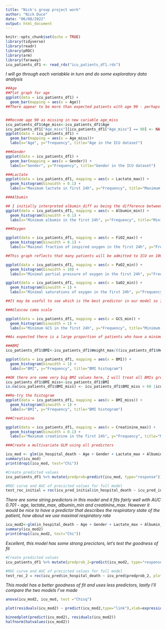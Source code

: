 ```yaml
---
title: "Nick's group project work"
author: "Nick Duce"
date: "06/08/2022"
output: html_document
---
```


```r
knitr::opts_chunk$set(echo = TRUE)
library(tidyverse)
library(readr)
library(pROC)
library(arm)
library(faraway)
icu_patients_df1 <- read_rds("icu_patients_df1.rds")
```

_I will go through each variabkle in turn and do some exploratory data analysis_

```r
##Age
##Plot graph for age
ggplot(data = icu_patients_df1) +
  geom_bar(mapping = aes(x = Age))
##There appear to be more than expected patients with age 90 - perhaps this is coded for missing ages or all above 90?


##Recode age 90 as missing in new cariable age_miss
icu_patients_df1$Age_miss<-icu_patients_df1$Age
icu_patients_df1["Age_miss"][icu_patients_df1["Age_miss"] == 90] <- NA
ggplot(data = icu_patients_df1) +
  geom_bar(mapping = aes(x = Age_miss))+
  labs(x="Age", y="frequency", title="Age in the ICU dataset")

###Gender
ggplot(data = icu_patients_df1) +
  geom_bar(mapping = aes(x = Gender)) +
  labs(x="Gender", y="Frequency", title="Gender in the ICU dataset")
```


```r
###Lactate
ggplot(data = icu_patients_df1, mapping = aes(x = Lactate_max)) +
  geom_histogram(binwidth = 0.1) +
  labs(x="Maximum lactate in first 24h", y="Frequency", title="Maximum lactate histogram")
```


```r
###Albumin

## I initially interpreted albumin_diff as being the difference between minimum and maximum values showing change - however it is the maximal difference from the mean value of the set, this doesn't have direction so I think will be a less useful predictor, I will use minimum albumin instead as this reflects a negative acute phase reactant
ggplot(data = icu_patients_df1, mapping = aes(x = Albumin_min)) +
  geom_histogram(binwidth = 0.1) +
  labs(x="Minimum albumin in the first 24h", y="Frequency", title="Minimum albumin histogram")
```
```r
###Oxygen

ggplot(data = icu_patients_df1, mapping = aes(x = FiO2_max)) +
  geom_histogram(binwidth = 0.1) +
  labs(x="Maximal fraction of inspired oxygen in the first 24h", y="Frequency", title="Maximal fraction of inspired oxygen histogram")

##This graph reflects that many patients will be admitted to ICU on 100% oxygen, even if they don't require that number, maybe lets look at minimal saturations and partial pressures of oxygen as well

ggplot(data = icu_patients_df1, mapping = aes(x = PaO2_min)) +
  geom_histogram(binwidth = 10) +
  labs(x="Minimal partial pressure of oxygen in the first 24h", y="Frequency", title="Minimal partial pressure of oxygen histogram")

ggplot(data = icu_patients_df1, mapping = aes(x = SaO2_min)) +
  geom_histogram(binwidth = 1) +
  labs(x="Minimal saturations of oxygen in the first 24h", y="Frequency", title="Minimal satuiration of oxygen histogram")

##It may be useful to see which is the best predictor in our model so I will keep all three and experiment in the model creation
```
```r
###Glascow coma scale

ggplot(data = icu_patients_df1, mapping = aes(x = GCS_min)) +
  geom_histogram(binwidth = 1) +
  labs(x="Minimum GCS in the first 24h", y="Frequency", title="Minimum GCS histogram")

##As expected there is a large proportion of patients who have a minimum GCS of 3, however I think this will be a useful predictor of ICU mortality, we'll see!
```
```r
###BMI
icu_patients_df1$BMI<-icu_patients_df1$Weight_max/((icu_patients_df1$Height/100)^2)

ggplot(data = icu_patients_df1, mapping = aes(x = BMI)) +
  geom_histogram(binwidth = 1) +
  labs(x="BMI", y="Frequency", title="BMI histogram")

##OK there are some very big BMI values here, I will treat all BMIs greater than 60 or less than 10 as missing
icu_patients_df1$BMI_miss<-icu_patients_df1$BMI
is.na(icu_patients_df1$BMI_miss) <- icu_patients_df1$BMI_miss > 60 |icu_patients_df1$BMI_miss <10

##Re-try the histogram
ggplot(data = icu_patients_df1, mapping = aes(x = BMI_miss)) +
  geom_histogram(binwidth = 1) +
  labs(x="BMI", y="Frequency", title="BMI histogram")
```
```r
###Creatinine

ggplot(data = icu_patients_df1, mapping = aes(x = Creatinine_max)) +
  geom_histogram(binwidth = 0.1) +
  labs(x="Maximum creatinine in the first 24h", y="Frequency", title="Maximum creatinine histogram")
```
```r
###Create a multivariate GLM using all predictors

icu_mod <- glm(in_hospital_death ~ Age + Gender + Lactate_max + Albumin_min + + FiO2_max + SaO2_min + PaO2_min + GCS_min + Creatinine_max , family = binomial, data=icu_patients_df1)
summary(icu_mod)
print(drop1(icu_mod, test="Chi"))
```
```r
#Create predicted values
icu_patients_df1 %>% mutate(predprob=predict(icu_mod, type="response")) -> icu_pred_initial

#ROC curve and AUC of precicted values for full model
test_roc_initial = roc(icu_pred_initial$in_hospital_death ~ icu_pred_initial$predprob, plot = TRUE, print.auc = TRUE)
```

_There are some string predictors in this model and it fits fairly well with AUC 0.701 - age, lactate_max, albumin_min and creatinine_max. However it would be nice to have a predictor that describes the respiratory state of the patient, how about we use maximal respiratory rate_

```r
icu_mod2<-glm(in_hospital_death ~ Age + Gender + Lactate_max + Albumin_min + RespRate_max + GCS_min + Creatinine_max , family = binomial, data=icu_patients_df1)
summary(icu_mod2)
print(drop1(icu_mod2, test="Chi"))
```
_Excellent, this model has some strong precictors, let's test the goodness of fit_
```r
#Create predicted values
icu_patients_df1 %>% mutate(predprob_2=predict(icu_mod2, type="response")) -> icu_pred

#ROC curve and AUC of precicted values for full model
test_roc_2 = roc(icu_pred$in_hospital_death ~ icu_pred$predprob_2, plot = TRUE, print.auc = TRUE)
```
_This model has a better goodness of fit and uses less predictors, lastly I'll compare the two models I've made_
```r
anova(icu_mod2, icu_mod, test ="Chisq")
```

```r
plot(residuals(icu_mod2) ~ predict(icu_mod2,type="link"),xlab=expression(hat(eta)),ylab="Deviance residuals",pch=20,col="blue")
```
```r
binnedplot(predict(icu_mod2), residuals(icu_mod2))
halfnorm(hatvalues(icu_mod2))
```

